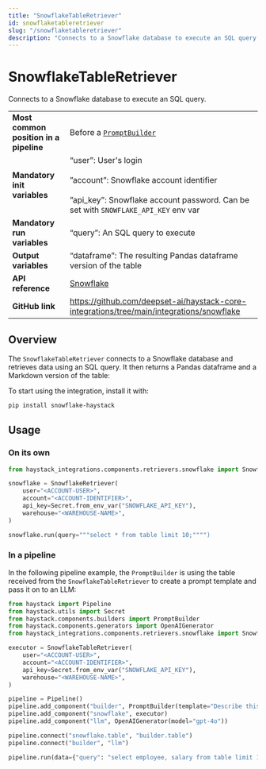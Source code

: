 ```yaml
---
title: "SnowflakeTableRetriever"
id: snowflaketableretriever
slug: "/snowflaketableretriever"
description: "Connects to a Snowflake database to execute an SQL query."
---
```


# SnowflakeTableRetriever

Connects to a Snowflake database to execute an SQL query.

|  |  |
| --- | --- |
| **Most common position in a pipeline** | Before a [`PromptBuilder`](../../../docs/pipeline-components/builders/promptbuilder.mdx) |
| **Mandatory init variables** | “user”: User's login  <br /> <br />”account”: Snowflake account identifier  <br /> <br />”api_key”: Snowflake account password. Can be set with `SNOWFLAKE_API_KEY` env var |
| **Mandatory run variables** | “query”: An SQL query to execute |
| **Output variables** | “dataframe”: The resulting Pandas dataframe version of the table |
| **API reference** | [Snowflake](/reference/integrations-snowflake) |
| **GitHub link** | https://github.com/deepset-ai/haystack-core-integrations/tree/main/integrations/snowflake |

## Overview

The `SnowflakeTableRetriever` connects to a Snowflake database and retrieves data using an SQL query. It then returns a Pandas dataframe and a Markdown version of the table:

To start using the integration, install it with:

```bash
pip install snowflake-haystack
```

## Usage

### On its own

```python
from haystack_integrations.components.retrievers.snowflake import SnowflakeTableRetriever

snowflake = SnowflakeRetriever(
    user="<ACCOUNT-USER>",
    account="<ACCOUNT-IDENTIFIER>",
    api_key=Secret.from_env_var("SNOWFLAKE_API_KEY"),
    warehouse="<WAREHOUSE-NAME>",
)

snowflake.run(query="""select * from table limit 10;"""")
```

### In a pipeline

In the following pipeline example, the `PromptBuilder` is using the table received from the `SnowflakeTableRetriever` to create a prompt template and pass it on to an LLM:

```python
from haystack import Pipeline
from haystack.utils import Secret
from haystack.components.builders import PromptBuilder
from haystack.components.generators import OpenAIGenerator
from haystack_integrations.components.retrievers.snowflake import SnowflakeTableRetriever

executor = SnowflakeTableRetriever(
    user="<ACCOUNT-USER>",
    account="<ACCOUNT-IDENTIFIER>",
    api_key=Secret.from_env_var("SNOWFLAKE_API_KEY"),
    warehouse="<WAREHOUSE-NAME>",
)

pipeline = Pipeline()
pipeline.add_component("builder", PromptBuilder(template="Describe this table: {{ table }}"))
pipeline.add_component("snowflake", executor)
pipeline.add_component("llm", OpenAIGenerator(model="gpt-4o"))

pipeline.connect("snowflake.table", "builder.table")
pipeline.connect("builder", "llm")

pipeline.run(data={"query": "select employee, salary from table limit 10;"})

```